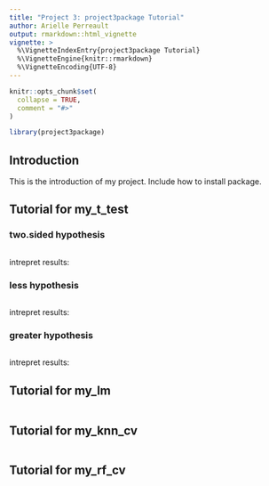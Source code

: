 ```yaml
---
title: "Project 3: project3package Tutorial"
author: Arielle Perreault
output: rmarkdown::html_vignette
vignette: >
  %\VignetteIndexEntry{project3package Tutorial}
  %\VignetteEngine{knitr::rmarkdown}
  %\VignetteEncoding{UTF-8}
---
```


```r
knitr::opts_chunk$set(
  collapse = TRUE,
  comment = "#>"
)
```

```r
library(project3package)
```

## Introduction

This is the introduction of my project. Include how to install package.




## Tutorial for my_t_test

### two.sided hypothesis
```r


```
intrepret results:


### less hypothesis
```r


```
intrepret results:

### greater hypothesis
```r


```
intrepret results:

## Tutorial for my_lm

```r

```

## Tutorial for my_knn_cv

```r

```

## Tutorial for my_rf_cv

```r

```


